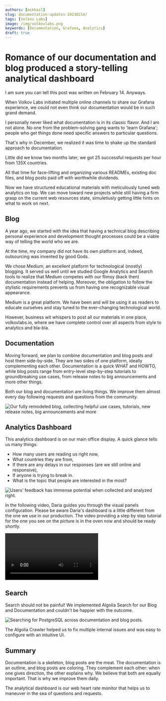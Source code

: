 ```yaml
---
authors: [mikhail]
slug: documentation-updates-20230214/
tags: [Volkov Labs]
image: /img/volkovlabs.png
keywords: [Documentation, Grafana, Analytics]
draft: true
---
```



# Romance of our documentation and blog produced a story-telling analytical dashboard

I am sure you can tell this post was written on February 14.
Anyways. 

When Volkov Labs initiated multiple online channels to share our Grafana experience, we could not even think our documentation would be in such grand demand.

I personally never liked what documentation is in its classic flavor. And I am not alone. No one from the problem-solving gang wants to 'learn Grafana'; people who get things done need specific answers to particular questions.

That's why in December, we realized it was time to shake up the standard approach to documentation. 

Little did we know two months later, we got 25 successful requests per hour from 135X countries.

<!--truncate-->

All that time for face-lifting and organizing various READMEs, existing doc files, and blog posts paid off with worthwhile dividends. 

Now we have structured educational materials with meticulously tuned web analytics on top. We can move toward new projects while still having a firm grasp on the current web resources state, simuletiusly getting little hints on what to work on next. 

## Blog

A year ago, we started with the idea that having a technical blog describing personal experience and development thought processes could be a viable way of telling the world who we are. 

At the time, my company did not have its own platform and, indeed, outsourcing was invented by good Gods.

We chose Medium, an excellent platform for technological (mostly) blogging. It served us well until we studied Google Analytics and Search tools to realize that Medium competes with our flimsy (back then) documentation instead of helping. Moreover, the obligation to follow the stylistic requirements prevents us from having one recognizable visual appearance. 

Medium is a great platform. We have been and will be using it as readers to educate ourselves and stay tuned to the ever-changing technological world. 

However, business wit whispers to post all our materials in one place, volkovlabs.io, where we have complete control over all aspects from style to analytics and bla-bla.

## Documentation

Moving forward, we plan to combine documentation and blog posts and host them side-by-side. 
They are two sides of one platform, ideally complementing each other.
Documentation is a quick WHAT and HOWTO, while blog posts range from entry-level step-by-step tutorials to groundbreaking use cases, from release notes to big announcements and more other things. 

Both our blog and documentation are living things. We improve them almost every day following requests and questions from the community. 

<Image
  title="Our fully remodeled blog, collecting helpful use cases, tutorials, new release notes, big announcements and more"
  src="/img/blog/2023-02-14-documentation-updates/blog.png"
/>

## Analytics Dashboard

This analytics dashboard is on our main office display. A quick glance tells us many things:
 - How many users are reading us right now, 
 - What countries they are from,
 - If there are any delays in our responses (are we still online and responsive), 
 - If anyone is trying to break in.
 - What is the topic that people are interested in the most? 

<Image
  title="Users' feedback has immense potential when collected and analyzed right."
  src="/img/blog/2023-02-14-documentation-updates/analytics.png"
/>

In the following video, Daria guides you through the visual panels configuration. 
Please be aware Daria's dashboard is a little different from the one we use in our production. 
The video providing a step by step tutorial for the one you see on the picture is in the oven now and should be ready shortly.

<Video
  src="https://www.youtube.com/embed/cgu3wMOo03w"
  title="Tutorial on how to create a website analytics dashboard in Grafana."
/>

## Search

Search should not be painful! We implemented Algolia Search for our Blog and Documentation and couldn't be happier with the outcome.

<Image
  title="Searching for PostgreSQL across documentation and blog posts."
  src="/img/blog/2023-02-14-documentation-updates/search.png"
/>

The Algolia Crawler helped us to fix multiple internal issues and was easy to configure with an intuitive UI.

## Summary

Documentation is a skeleton, blog posts are the meat. The documentation is an outline, and blog posts are coloring. 
They complement each other: when one gives direction, the other explains why. 
We believe that both are equally important. That is why we improve them daily.

The analytical dashboard is our web heart rate monitor that helps us to maneuver in the sea of questions and requests.
